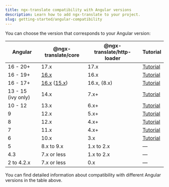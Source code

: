 ```yaml
---
title: ngx-translate compatibility with Angular versions
description: Learn how to add ngx-translate to your project.
slug: getting-started/angular-compatibility
---
```


You can choose the version that corresponds to your Angular version:

| Angular       | @ngx-translate/core | @ngx-translate/http-loader | Tutorial |
| ------------- | ------------------- | -------------------------- |--- |
| 16 - 20+ | 17.x | 17.x | [Tutorial](https://www.codeandweb.com/babeledit/tutorials/how-to-translate-your-angular-app-with-ngx-translate/) |
| 16 - 19+ | [16.x](/v16/) | 16.x | [Tutorial](https://www.codeandweb.com/babeledit/tutorials/how-to-translate-your-angular-app-with-ngx-translate/) |
| 16 - 17+ | [16.x](/v16/) ([15.x](/v15/)) | 16.x, (8.x) | [Tutorial](https://www.codeandweb.com/babeledit/tutorials/how-to-translate-your-angular-app-with-ngx-translate/) |
| 13 - 15 (ivy only) | 14.x              | 7.x+ | [Tutorial](https://www.codeandweb.com/babeledit/tutorials/how-to-translate-your-angular-app-with-ngx-translate/) |
| 10 - 12   | 13.x               | 6.x+  | [Tutorial](https://www.codeandweb.com/babeledit/tutorials/how-to-translate-your-angular-app-with-ngx-translate/) |
| 9             | 12.x             | 5.x+  | [Tutorial](https://www.codeandweb.com/babeledit/tutorials/how-to-translate-your-angular-app-with-ngx-translate/) |
| 8             | 12.x             | 4.x+  | [Tutorial](https://www.codeandweb.com/babeledit/tutorials/how-to-translate-your-angular-app-with-ngx-translate/) |
| 7             | 11.x              | 4.x+  | [Tutorial](https://www.codeandweb.com/babeledit/tutorials/how-to-translate-your-angular7-app-with-ngx-translate/) |
| 6             | 10.x                | 3.x   | [Tutorial](https://www.codeandweb.com/babeledit/tutorials/how-to-translate-your-angular6-app-with-ngx-translate/) |
| 5             | 8.x to 9.x          | 1.x to 2.x | — |
| 4.3           | 7.x or less         | 1.x to 2.x  | — |
| 2 to 4.2.x    | 7.x or less         | 0.x  | — |

You can find detailed information about compatibility with different Angular versions in the table above.
